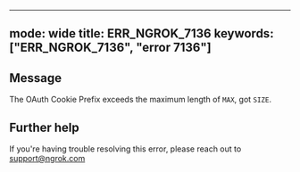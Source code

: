 
---
mode: wide
title: ERR_NGROK_7136
keywords: ["ERR_NGROK_7136", "error 7136"]
---

## Message
The OAuth Cookie Prefix exceeds the maximum length of `MAX`, got `SIZE`.




## Further help
If you're having trouble resolving this error, please reach out to [support@ngrok.com](mailto:support@ngrok.com?subject=Help%20with%20ERR_NGROK_7136)

